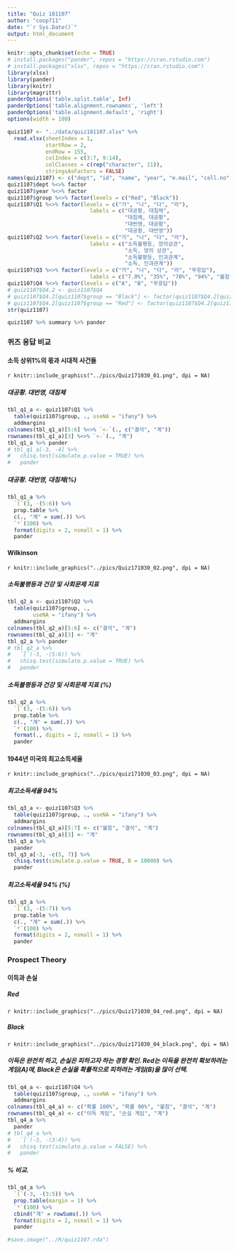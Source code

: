 ```yaml
---
title: "Quiz 181107"
author: "coop711"
date: "`r Sys.Date()`"
output: html_document
---
```


```r
knitr::opts_chunk$set(echo = TRUE)
# install.packages("pander", repos = "https://cran.rstudio.com")
# install.packages("xlsx", repos = "https://cran.rstudio.com")
library(xlsx)
library(pander)
library(knitr)
library(magrittr)
panderOptions('table.split.table', Inf)
panderOptions('table.alignment.rownames', 'left')
panderOptions('table.alignment.default', 'right')
options(width = 180)
```

```r
quiz1107 <- "../data/quiz181107.xlsx" %>% 
  read.xlsx(sheetIndex = 1, 
            startRow = 2, 
            endRow = 155, 
            colIndex = c(3:7, 9:14), 
            colClasses = c(rep("character", 11)), 
            stringsAsFactors = FALSE)
names(quiz1107) <- c("dept", "id", "name", "year", "e.mail", "cell.no", "Q1", "Q2", "Q3", "Q4", "group")
quiz1107$dept %<>% factor
quiz1107$year %<>% factor
quiz1107$group %<>% factor(levels = c("Red", "Black"))
quiz1107$Q1 %<>% factor(levels = c("가", "나", "다", "라"), 
                          labels = c("대공황, 대침체", 
                                     "대침체, 대공황", 
                                     "대번영, 대공황", 
                                     "대공황, 대번영"))
quiz1107$Q2 %<>% factor(levels = c("가", "나", "다", "라"), 
                          labels = c("소득불평등, 양의상관", 
                                     "소득, 양의 상관", 
                                     "소득불평등, 인과관계", 
                                     "소득, 인과관계"))
quiz1107$Q3 %<>% factor(levels = c("가", "나", "다", "라", "무응답"), 
                          labels = c("7.0%", "35%", "70%", "94%", "불참"))
quiz1107$Q4 %<>% factor(levels = c("A", "B", "무응답"))
# quiz1107$Q4.2 <- quiz1107$Q4
# quiz1107$Q4.2[quiz1107$group == "Black"] <- factor(quiz1107$Q4.2[quiz1107$group == "Black"], levels = c("A", "B"), labels = c("100%확률로 잃기", "90%확률로 잃기"))
# quiz1107$Q4.2[quiz1107$group == "Red"] <- factor(quiz1107$Q4.2[quiz1107$group == "Red"], levels = c("A", "B"), labels = c("100%확률로 따기", "90%확률로 따기"))
str(quiz1107)
```

```r
quiz1107 %>% summary %>% pander
```

### 퀴즈 응답 비교

#### 소득 상위1%의 몫과 시대적 사건들

`r knitr::include_graphics("../pics/Quiz171030_01.png", dpi = NA)`

##### 대공황. 대번영, 대침체

```r
tbl_q1_a <- quiz1107$Q1 %>% 
  table(quiz1107$group, ., useNA = "ifany") %>%
  addmargins
colnames(tbl_q1_a)[5:6] %<>% `<-`(., c("결석", "계"))
rownames(tbl_q1_a)[3] %<>% `<-`(., "계")
tbl_q1_a %>% pander 
# tbl_q1_a[-3, -4] %>% 
#   chisq.test(simulate.p.value = TRUE) %>% 
#   pander
```

##### 대공황. 대번영, 대침체(%)

```r
tbl_q1_a %>% 
  `[`(3, -(5:6)) %>%
  prop.table %>% 
  c(., "계" = sum(.)) %>%
  `*`(100) %>%
  format(digits = 2, nsmall = 1) %>%
  pander
```

#### Wilkinson

`r knitr::include_graphics("../pics/Quiz171030_02.png", dpi = NA)`

##### 소득불평등과 건강 및 사회문제 지표

```r
tbl_q2_a <- quiz1107$Q2 %>%
  table(quiz1107$group, .,
        useNA = "ifany") %>%
  addmargins
colnames(tbl_q2_a)[5:6] <- c("결석", "계")
rownames(tbl_q2_a)[3] <- "계"
tbl_q2_a %>% pander 
# tbl_q2_a %>%
#   `[`(-3, -(5:6)) %>% 
#   chisq.test(simulate.p.value = TRUE) %>%
#   pander
```

##### 소득불평등과 건강 및 사회문제 지표 (%)

```r
tbl_q2_a %>%
  `[`(3, -(5:6)) %>%
  prop.table %>%
  c(., "계" = sum(.)) %>%
  `*`(100) %>%
  format(., digits = 2, nsmall = 1) %>%
  pander
```

#### 1944년 미국의 최고소득세율

`r knitr::include_graphics("../pics/quiz171030_03.png", dpi = NA)`

##### 최고소득세율 94%

```r
tbl_q3_a <- quiz1107$Q3 %>%
  table(quiz1107$group, ., useNA = "ifany") %>%
  addmargins
colnames(tbl_q3_a)[5:7] <- c("불참", "결석", "계")
rownames(tbl_q3_a)[3] <- "계"
tbl_q3_a %>% 
  pander
tbl_q3_a[-3, -c(5, 7)] %>%
  chisq.test(simulate.p.value = TRUE, B = 10000) %>%
  pander
```

##### 최고소득세율 94% (%)

```r
tbl_q3_a %>%
  `[`(3, -(5:7)) %>%
  prop.table %>%
  c(., "계" = sum(.)) %>%
  `*`(100) %>%
  format(digits = 2, nsmall = 1) %>%
  pander
```

### Prospect Theory

#### 이득과 손실

##### Red 

`r knitr::include_graphics("../pics/Quiz171030_04_red.png", dpi = NA)`

##### Black

`r knitr::include_graphics("../pics/Quiz171030_04_black.png", dpi = NA)`

##### 이득은 완전히 하고, 손실은 피하고자 하는 경향 확인. Red는 이득을 완전히 확보하려는 게임(A)에, Black은 손실을 확률적으로 피하려는 게임(B)을 많이 선택.

```r
tbl_q4_a <- quiz1107$Q4 %>%
  table(quiz1107$group, ., useNA = "ifany") %>%
  addmargins
colnames(tbl_q4_a) <- c("확률 100%", "확률 90%", "불참", "결석", "계")
rownames(tbl_q4_a) <- c("이득 게임", "손실 게임", "계")
tbl_q4_a %>% 
  pander
# tbl_q4_a %>%
#   `[`(-3, -(3:4)) %>%
#   chisq.test(simulate.p.value = FALSE) %>%
#   pander
```

##### % 비교.  

```r
tbl_q4_a %>% 
  `[`(-3, -(3:5)) %>%
  prop.table(margin = 1) %>%
  `*`(100) %>%
  cbind("계" = rowSums(.)) %>%
  format(digits = 2, nsmall = 1) %>%
  pander
```

```r
#save.image("../R/quiz1107.rda")
```